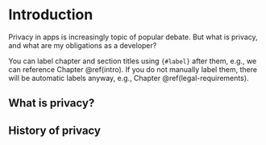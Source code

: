 # Introduction {#intro}

Privacy in apps is increasingly topic of popular debate. But what is privacy, and what are my obligations as a developer?

You can label chapter and section titles using `{#label}` after them, e.g., we can reference Chapter \@ref(intro). If you do not manually label them, there will be automatic labels anyway, e.g., Chapter \@ref(legal-requirements).

## What is privacy?

## History of privacy


